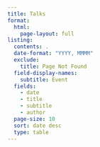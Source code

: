 ```yaml
---
title: Talks
format:
  html:
    page-layout: full
listing:
  contents: .
  date-format: "YYYY, MMMM"
  exclude:
    title: Page Not Found
  field-display-names:
    subtitle: Event
  fields:
    - date
    - title
    - subtitle
    - author
  page-size: 10
  sort: date desc
  type: table
---
```

